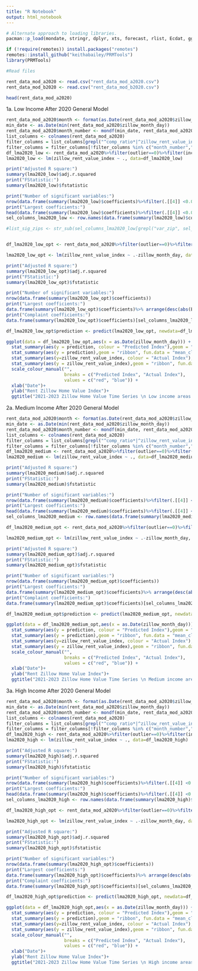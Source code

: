 ---
title: "R Notebook"
output: html_notebook
---


```{r}
# Alternate approach to loading libraries.
pacman::p_load(mondate, stringr, dplyr, xts, forecast, rlist, Ecdat, ggplot2, Hmisc, ISLR, olsrr)

if (!require(remotes)) install.packages("remotes")
remotes::install_github("keithabailey/PRMTools")
library(PRMTools)
```

```{r}
#Read files

rent_data_mod_a2020 <- read.csv("rent_data_mod_a2020.csv")
rent_data_mod_b2020 <- read.csv("rent_data_mod_b2020.csv")

head(rent_data_mod_a2020)
```

1a. Low Income After 2020 General Model

```{r}
rent_data_mod_a2020$month <- format(as.Date(rent_data_mod_a2020$zillow_month_day),"%m")
min_date <- as.Date(min(rent_data_mod_a2020$zillow_month_day))
rent_data_mod_a2020$month_number <- mondf(min_date, rent_data_mod_a2020$zillow_month_day)
list_columns <- colnames(rent_data_mod_a2020)
filter_columns = list_columns[grepl("^comp_ratio*|^zillow_rent_value_index|var_zip|^month", list_columns)]
filter_columns = filter_columns[!filter_columns %in% c("month_number","-zillow_rent_value_index_lag")]
df_lma2020_low <- rent_data_mod_a2020%>%filter(outlier==0)%>%filter(income_group=="low")%>%select(filter_columns)
lma2020_low <- lm(zillow_rent_value_index ~ ., data=df_lma2020_low)

print("Adjusted R square:")
summary(lma2020_low)$adj.r.squared
print("FStatistic:")
summary(lma2020_low)$fstatistic

print("Number of significant variables:")
nrow(data.frame(summary(lma2020_low)$coefficients)%>%filter(.[[4]] <0.05))
print("Largest coefficients:")
head(data.frame(summary(lma2020_low)$coefficients)%>%filter(.[[4]] <0.05)%>% arrange(desc(abs(Estimate))),20)
sel_columns_lma2020_low <- row.names(data.frame(summary(lma2020_low)$coefficients)%>%filter(.[[4]] <0.05))

#list_sig_zips <- str_sub(sel_columns_lma2020_low[grepl("var_zip", sel_columns_lma2020_low)], start=8)



```

```{r}
df_lma2020_low_opt <- rent_data_mod_a2020%>%filter(outlier==0)%>%filter(income_group=="low")%>%select(c(sel_columns_lma2020_low[!grepl("var_zip|^month|*Intercept*",sel_columns_lma2020_low)],var_zip,month,zillow_rent_value_index,zillow_month_day))

lma2020_low_opt <- lm(zillow_rent_value_index ~ .-zillow_month_day, data=df_lma2020_low_opt)

print("Adjusted R square:")
summary(lma2020_low_opt)$adj.r.squared
print("FStatistic:")
summary(lma2020_low_opt)$fstatistic

print("Number of significant variables:")
nrow(data.frame(summary(lma2020_low_opt)$coefficients))
print("Largest coefficients:")
data.frame(summary(lma2020_low_opt)$coefficients)%>% arrange(desc(abs(Estimate)))
print("Complaint coefficients:")
data.frame(summary(lma2020_low_opt)$coefficients)[sel_columns_lma2020_low[grepl("comp_ratio|Intercept",sel_columns_lma2020_low)],]%>% arrange(desc(abs(Estimate)))

df_lma2020_low_opt$prediction <- predict(lma2020_low_opt, newdata=df_lma2020_low_opt)

ggplot(data = df_lma2020_low_opt,aes(x = as.Date(zillow_month_day))) + 
  stat_summary(aes(y = prediction, colour = "Predicted Index"),geom = "line", fun = "mean", size= 1) +
  stat_summary(aes(y = prediction),geom = "ribbon", fun.data = "mean_cl_normal", alpha = 0.1,fill = "red") +
  stat_summary(aes(y=zillow_rent_value_index, colour = "Actual Index"), geom = "line", fun = "mean", size= 1) +
  stat_summary(aes(y = zillow_rent_value_index),geom = "ribbon", fun.data = "mean_cl_normal", alpha = 0.1,fill = "blue") +
  scale_colour_manual("", 
                      breaks = c("Predicted Index", "Actual Index"),
                      values = c("red", "blue")) +
  xlab("Date")+
  ylab("Rent Zillow Home Value Index")+
  ggtitle("2021-2023 Zillow Home Value Time Series \n Low income areas - Actual vs Predicted")


```
2a. Medium Income After 2020 General Model

```{r}
rent_data_mod_a2020$month <- format(as.Date(rent_data_mod_a2020$zillow_month_day),"%m")
min_date <- as.Date(min(rent_data_mod_a2020$zillow_month_day))
rent_data_mod_a2020$month_number <- mondf(min_date, rent_data_mod_a2020$zillow_month_day)
list_columns <- colnames(rent_data_mod_a2020)
filter_columns = list_columns[grepl("^comp_ratio*|^zillow_rent_value_index|var_zip|^month", list_columns)]
filter_columns = filter_columns[!filter_columns %in% c("month_number","-zillow_rent_value_index_lag")]
df_lma2020_medium <- rent_data_mod_a2020%>%filter(outlier==0)%>%filter(income_group=="medium")%>%select(filter_columns)
lma2020_medium <- lm(zillow_rent_value_index ~ ., data=df_lma2020_medium)

print("Adjusted R square:")
summary(lma2020_medium)$adj.r.squared
print("FStatistic:")
summary(lma2020_medium)$fstatistic

print("Number of significant variables:")
nrow(data.frame(summary(lma2020_medium)$coefficients)%>%filter(.[[4]] <0.05))
print("Largest coefficients:")
head(data.frame(summary(lma2020_medium)$coefficients)%>%filter(.[[4]] <0.05)%>% arrange(desc(abs(Estimate))),20)
sel_columns_lma2020_medium <- row.names(data.frame(summary(lma2020_medium)$coefficients)%>%filter(.[[4]] <0.05))

```

```{r}
df_lma2020_medium_opt <- rent_data_mod_a2020%>%filter(outlier==0)%>%filter(income_group=="medium")%>%select(c(sel_columns_lma2020_medium[!grepl("var_zip|^month|*Intercept*",sel_columns_lma2020_medium)],var_zip,month,zillow_rent_value_index,zillow_month_day))

lma2020_medium_opt <- lm(zillow_rent_value_index ~ .-zillow_month_day, data=df_lma2020_medium_opt)

print("Adjusted R square:")
summary(lma2020_medium_opt)$adj.r.squared
print("FStatistic:")
summary(lma2020_medium_opt)$fstatistic

print("Number of significant variables:")
nrow(data.frame(summary(lma2020_medium_opt)$coefficients))
print("Largest coefficients:")
data.frame(summary(lma2020_medium_opt)$coefficients)%>% arrange(desc(abs(Estimate)))
print("Complaint coefficients:")
data.frame(summary(lma2020_medium_opt)$coefficients)[sel_columns_lma2020_medium[grepl("comp_ratio|Intercept",sel_columns_lma2020_medium)],]%>% arrange(desc(abs(Estimate)))

df_lma2020_medium_opt$prediction <- predict(lma2020_medium_opt, newdata=df_lma2020_medium_opt)

ggplot(data = df_lma2020_medium_opt,aes(x = as.Date(zillow_month_day))) + 
  stat_summary(aes(y = prediction, colour = "Predicted Index"),geom = "line", fun = "mean", size= 1) +
  stat_summary(aes(y = prediction),geom = "ribbon", fun.data = "mean_cl_normal", alpha = 0.1,fill = "red") +
  stat_summary(aes(y=zillow_rent_value_index, colour = "Actual Index"), geom = "line", fun = "mean", size= 1) +
  stat_summary(aes(y = zillow_rent_value_index),geom = "ribbon", fun.data = "mean_cl_normal", alpha = 0.1,fill = "blue") +
  scale_colour_manual("", 
                      breaks = c("Predicted Index", "Actual Index"),
                      values = c("red", "blue")) +
  xlab("Date")+
  ylab("Rent Zillow Home Value Index")+
  ggtitle("2021-2023 Zillow Home Value Time Series \n Medium income areas - Actual vs Predicted")

```
3a. High Income After 2020 General Model

```{r}
rent_data_mod_a2020$month <- format(as.Date(rent_data_mod_a2020$zillow_month_day),"%m")
min_date <- as.Date(min(rent_data_mod_a2020$zillow_month_day))
rent_data_mod_a2020$month_number <- mondf(min_date, rent_data_mod_a2020$zillow_month_day)
list_columns <- colnames(rent_data_mod_a2020)
filter_columns = list_columns[grepl("^comp_ratio*|^zillow_rent_value_index|var_zip|^month", list_columns)]
filter_columns = filter_columns[!filter_columns %in% c("month_number","-zillow_rent_value_index_lag")]
df_lma2020_high <- rent_data_mod_a2020%>%filter(outlier==0)%>%filter(income_group=="high")%>%select(filter_columns)
lma2020_high <- lm(zillow_rent_value_index ~ ., data=df_lma2020_high)

print("Adjusted R square:")
summary(lma2020_high)$adj.r.squared
print("FStatistic:")
summary(lma2020_high)$fstatistic

print("Number of significant variables:")
nrow(data.frame(summary(lma2020_high)$coefficients)%>%filter(.[[4]] <0.05))
print("Largest coefficients:")
head(data.frame(summary(lma2020_high)$coefficients)%>%filter(.[[4]] <0.05)%>% arrange(desc(abs(Estimate))),20)
sel_columns_lma2020_high <- row.names(data.frame(summary(lma2020_high)$coefficients)%>%filter(.[[4]] <0.05))

```

```{r}
df_lma2020_high_opt <- rent_data_mod_a2020%>%filter(outlier==0)%>%filter(income_group=="high")%>%select(c(sel_columns_lma2020_high[!grepl("var_zip|^month|*Intercept*",sel_columns_lma2020_high)],var_zip,month,zillow_rent_value_index,zillow_month_day))

lma2020_high_opt <- lm(zillow_rent_value_index ~ .-zillow_month_day, data=df_lma2020_high_opt)

print("Adjusted R square:")
summary(lma2020_high_opt)$adj.r.squared
print("FStatistic:")
summary(lma2020_high_opt)$fstatistic

print("Number of significant variables:")
nrow(data.frame(summary(lma2020_high_opt)$coefficients))
print("Largest coefficients:")
data.frame(summary(lma2020_high_opt)$coefficients)%>% arrange(desc(abs(Estimate)))
print("Complaint coefficients:")
data.frame(summary(lma2020_high_opt)$coefficients)[sel_columns_lma2020_high[grepl("comp_ratio|Intercept",sel_columns_lma2020_high)],]%>% arrange(desc(abs(Estimate)))

df_lma2020_high_opt$prediction <- predict(lma2020_high_opt, newdata=df_lma2020_high_opt)

ggplot(data = df_lma2020_high_opt,aes(x = as.Date(zillow_month_day))) + 
  stat_summary(aes(y = prediction, colour = "Predicted Index"),geom = "line", fun = "mean", size= 1) +
  stat_summary(aes(y = prediction),geom = "ribbon", fun.data = "mean_cl_normal", alpha = 0.1,fill = "red") +
  stat_summary(aes(y=zillow_rent_value_index, colour = "Actual Index"), geom = "line", fun = "mean", size= 1) +
  stat_summary(aes(y = zillow_rent_value_index),geom = "ribbon", fun.data = "mean_cl_normal", alpha = 0.1,fill = "blue") +
  scale_colour_manual("", 
                      breaks = c("Predicted Index", "Actual Index"),
                      values = c("red", "blue")) +
  xlab("Date")+
  ylab("Rent Zillow Home Value Index")+
  ggtitle("2021-2023 Zillow Home Value Time Series \n High income areas - Actual vs Predicted")

```

